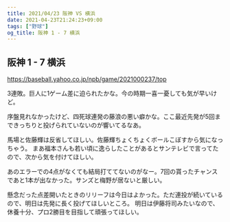 ```yaml
---
title: 2021/04/23 阪神 VS 横浜
date: 2021-04-23T21:24:23+09:00
tags: ["野球"]
og_title: 阪神 1 - 7 横浜
---
```


## 阪神 1 - 7 横浜

https://baseball.yahoo.co.jp/npb/game/2021000237/top

3連敗。巨人に1ゲーム差に迫られたかな。今の時期一喜一憂しても気が早いけど。

序盤見れなかったけど、四死球連発の藤浪の悪い癖かな。ここ最近先発が5回まできっちりと投げられていないのが響いてるなあ。

馬場と佐藤輝は反省してほしい。佐藤輝ちょくちょくボールこぼすから気になっちゃう。
まあ福本さんも若い頃に逸らしたことがあるとサンテレビで言ってたので、次から気を付けてほしい。

あのエラーでの4点がなくても結局打ててないのがなー。7回の貰ったチャンスであと1本が出なかった。サンズと梅野が居ないと厳しい。

懸念だった点差開いたときのリリーフは今日はよかった。ただ連投が続いているので、明日は先発に長く投げてほしいところ。
明日は伊藤将司みたいなので、休養十分、プロ2勝目を目指して頑張ってほしい。
